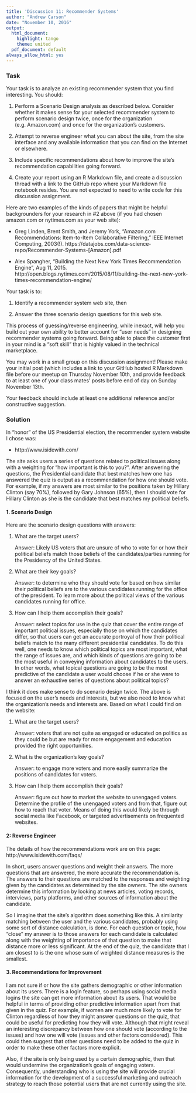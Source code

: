 ```yaml
---
title: 'Discussion 11: Recommender Systems'
author: "Andrew Carson"
date: "November 10, 2016"
output:
  html_document:
    highlight: tango
    theme: united
  pdf_document: default
always_allow_html: yes
---
```


### Task

Your task is to analyze an existing recommender system that you find interesting.  You should:

1. Perform a Scenario Design analysis as described below.  Consider whether it makes sense for your selected recommender system to perform scenario design twice, once for the organization (e.g. Amazon.com) and once for the organization's customers. 

2. Attempt to reverse engineer what you can about the site, from the site interface and any available information that you can find on the Internet or elsewhere. 

3. Include specific recommendations about how to improve the site's recommendation capabilities going forward.  

4. Create your report using an R Markdown file, and create a discussion thread with a link to the GitHub repo where your Markdown file notebook resides.  You are not expected to need to write code for this discussion assignment. 

Here are two examples of the kinds of papers that might be helpful backgrounders for your research in #2 above (if you had chosen amazon.com or nytimes.com as your web site):

+ Greg Linden, Brent Smith, and Jeremy York, "Amazon.com Recommendations:  Item-to-Item Collaborative Filtering,"  IEEE Internet Computing, 2003(!). https://datajobs.com/data-science-repo/Recommender-Systems-[Amazon].pdf 

+ Alex Spangher, "Building the Next New York Times Recommendation Engine", Aug 11, 2015. http://open.blogs.nytimes.com/2015/08/11/building-the-next-new-york-times-recommendation-engine/ 

Your task is to:

1. Identify a recommender system web site, then 

2. Answer the three scenario design questions for this web site.   

This process of guessing/reverse engineering, while inexact, will help you build out your own ability to better account for "user needs" in designing recommender systems going forward.  Being able to place the customer first in your mind is a "soft skill" that is highly valued in the technical marketplace.

You may work in a small group on this discussion assignment!  Please make your initial post (which includes a link to your GitHub hosted R Markdown file before our meetup on Thursday November 10th, and provide feedback to at least one of your class mates' posts before end of day on Sunday November 13th.

Your feedback should include at least one additional reference and/or constructive suggestion.


### Solution

In "honor" of the US Presidential election, the recommender system website I chose was:

+ http://www.isidewith.com/

The site asks users a series of questions related to political issues along with a weighting for "how important is this to you?".  After answering the questions, the Presidential candidate that best matches how one has answered the quiz is output as a recommendation for how one should vote.  For example, if my answers are most similar to the positions taken by Hillary Clinton (say 70%), followed by Gary Johnson (65%), then I should vote for Hillary Clinton as she is the candidate that best matches my political beliefs.

#### 1. Scenario Design

Here are the scenario design questions with answers:

1. What are the target users?

    Answer: Likely US voters that are unsure of who to vote for or how their political beliefs match those beliefs of the candidates/parties running for the Presidency of the United States.

2. What are their key goals?
    
    Answer: to determine who they should vote for based on how similar their political beliefs are to the various candidates running for the office of the president.  To learn more about the political views of the various candidates running for office.

3. How can I help them accomplish their goals?

    Answer: select topics for use in the quiz that cover the entire range of important political issues, especially those on which the candidates differ, so that users can get an accurate portroyal of how their political beliefs match to the many different presidential candidates.  To do this well, one needs to know which political topics are most important, what the range of issues are, and which kinds of questions are going to be the most useful in conveying information about candidates to the users.  In other words, what topical questions are going to be the most predictive of the candidate a user would choose if he or she were to answer an exhaustive series of questions about political topics?
    
I think it does make sense to do scenario design twice.  The above is focused on the user's needs and interests, but we also need to know what the organization's needs and interests are.  Based on what I could find on the website:

1. What are the target users?

    Answer: voters that are not quite as engaged or educated on politics as they could be but are ready for more engagement and education provided the right opportunities.
  
2. What is the organization's key goals?

    Answer: to engage more voters and more easily summarize the positions of candidates for voters.

3. How can I help them accomplish their goals?

    Answer: figure out how to market the website to unengaged voters.  Determine the profile of the unengaged voters and from that, figure out how to reach that voter.  Means of doing this would likely be through social media like Facebook, or targeted advertisements on frequented websites.
  

#### 2: Reverse Engineer

The details of how the recommendations work are on this page:
http://www.isidewith.com/faqs/

In short, users answer questions and weight their answers.  The more questions that are answered, the more accurate the recommendation is.  The answers to their questions are matched to the responses and weighting given by the candidates as determined by the site owners.  The site owners determine this information by looking at news articles, voting records, interviews, party platforms, and other sources of information about the candidate.  

So I imagine that the site's algorithm does something like this.  A similarity matching between the user and the various candidates, probably using some sort of distance calculation, is done.  For each question or topic, how "close" my answer is to those answers for each candidate is calculated along with the weighting of importance of that question to make that distance more or less significant.  At the end of the quiz, the candidate that I am closest to is the one whose sum of weighted distance measures is the smallest.

#### 3. Recommendations for Improvement

I am not sure if or how the site gathers demographic or other information about its users.  There is a login feature, so perhaps using social media logins the site can get more information about its users.  That would be helpful in terms of providing other predictive information apart from that given in the quiz.  For example, if women are much more likely to vote for Clinton regardless of how they might answer questions on the quiz, that could be useful for predicting how they will vote.  Although that might reveal an interesting discrepancy between how one should vote (according to the issues) and how one will vote (issues and other factors considered).  This could then suggest that other questions need to be added to the quiz in order to make these other factors more explicit.

Also, if the site is only being used by a certain demographic, then that would undermine the organization's goals of engaging voters.  Consequently, understanding who is using the site will provide crucial information for the development of a successful marketing and outreach strategy to reach those potential users that are not currently using the site.


